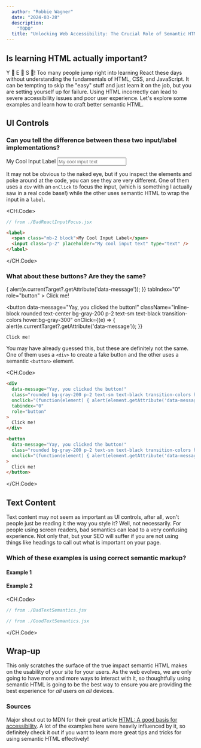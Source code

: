 ```yaml
---
  author: "Robbie Wagner"
  date: "2024-03-28"
  description:
    "TODO"
  title: "Unlocking Web Accessibility: The Crucial Role of Semantic HTML in Inclusive Design"
---
```





## Is learning HTML actually important?

Y 👏 E 👏 S 👏! Too many people jump right into learning React these days
without understanding the fundamentals of HTML, CSS, and JavaScript. It can be
tempting to skip the "easy" stuff and just learn it on the job, but you are
setting yourself up for failure. Using HTML incorrectly can lead to severe
accessibility issues and poor user experience. Let's explore some examples and
learn how to craft better semantic HTML.

## UI Controls

### Can you tell the difference between these two input/label implementations?

<div className="not-prose mb-4 py-4 grid grid-cols-1 gap-4 lg:grid-cols-2">
  <div>
    <BadReactInputFocus />
  </div>

  <div>
    <label>
      <span className="mb-2 block">My Cool Input Label</span>
      <input className="p-2" placeholder="My cool input text" type="text"/>
    </label>
  </div>
</div>

It may not be obvious to the naked eye, but if you inspect the elements and poke
around at the code, you can see they are very different. One of them uses a
`div` with an `onClick` to focus the input, (which is something I actually saw
in a real code base!) while the other uses semantic HTML to wrap the input in a
`label`.

<CH.Code>
```jsx BadReactInputFocus.jsx
// from ./BadReactInputFocus.jsx
```

```html accessible-html-input.html
<label>
  <span class="mb-2 block">My Cool Input Label</span>
  <input class="p-2" placeholder="My cool input text" type="text" />
</label>
```

</CH.Code>

### What about these buttons? Are they the same?

<div className="not-prose mb-4 py-4 grid grid-cols-1 gap-8 lg:grid-cols-2">
  <div
    data-message="Yay, you clicked the button!"
    className="inline-block text-center rounded bg-gray-200 p-2 text-sm text-black transition-colors hover:bg-gray-300"
    onClick={(e) => {
      alert(e.currentTarget?.getAttribute('data-message'));
    }}
    tabIndex="0"
    role="button"
  >
    Click me!
  </div>

  <button
    data-message="Yay, you clicked the button!"
    className="inline-block rounded text-center bg-gray-200 p-2 text-sm text-black transition-colors hover:bg-gray-300"
    onClick={(e) => {
      alert(e.currentTarget?.getAttribute('data-message'));
    }}
  >
    Click me!
  </button>
</div>

You may have already guessed this, but these are definitely not the same. One of
them uses a `<div>` to create a fake button and the other uses a semantic
`<button>` element.

<CH.Code>
```html fake-buttons.html
<div
  data-message="Yay, you clicked the button!"
  class="rounded bg-gray-200 p-2 text-sm text-black transition-colors hover:bg-gray-300"
  onclick="(function(element) { alert(element.getAttribute('data-message')); })(this)"
  tabindex="0"
  role="button"
>
  Click me!
</div>
```

```html semantic-buttons.html
<button
  data-message="Yay, you clicked the button!"
  class="rounded bg-gray-200 p-2 text-sm text-black transition-colors hover:bg-gray-300"
  onclick="(function(element) { alert(element.getAttribute('data-message')); })(this)"
>
  Click me!
</button>
```

</CH.Code>

## Text Content

Text content may not seem as important as UI controls, after all, won't people
just be reading it the way you style it? Well, not necessarily. For people using
screen readers, bad semantics can lead to a very confusing experience. Not only
that, but your SEO will suffer if you are not using things like headings to call
out what is important on your page.

### Which of these examples is using correct semantic markup?

<div class="not-prose grid gap-4 lg:grid-cols-2">
  <div>
    <h4>Example 1</h4>
    <BadTextSemantics />
   
  </div>

  <div>
    <h4>Example 2</h4>
    <GoodTextSemantics />
  </div>
</div>

<CH.Code>
```jsx BadTextSemantics.jsx
// from ./BadTextSemantics.jsx
```

```jsx GoodTextSemantics.jsx
// from ./GoodTextSemantics.jsx
```

</CH.Code>

## Wrap-up

This only scratches the surface of the true impact semantic HTML makes on the
usability of your site for your users. As the web evolves, we are only going to
have more and more ways to interact with it, so thoughtfully using semantic HTML
is going to be the best way to ensure you are providing the best experience for
_all_ users on _all_ devices.

### Sources

Major shout out to MDN for their great article
[HTML: A good basis for accessibility](https://developer.mozilla.org/en-US/docs/Learn/Accessibility/HTML).
A lot of the examples here were heavily influenced by it, so definitely check it
out if you want to learn more great tips and tricks for using semantic HTML
effectively!
